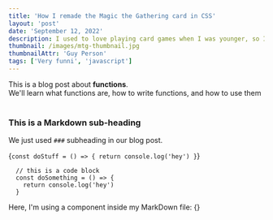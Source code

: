 ```yaml
---
title: 'How I remade the Magic the Gathering card in CSS'
layout: 'post'
date: 'September 12, 2022'
description: I used to love playing card games when I was younger, so I thought to try my skills by remaking the famous making the Gathering card design.
thumbnail: /images/mtg-thumbnail.jpg
thumbnailAttr: 'Guy Person'
tags: ['Very funni', 'javascript']
---
```


<div>
  This is a blog post about <strong>functions</strong>. <br/>
  We'll learn what functions are, how to write functions, and how to use them
</div>

<br/>

### This is a Markdown sub-heading
We just used `###` subheading in our blog post.

  {`
    const doStuff = () => {
      return console.log('hey')
    }
  `}


```
  // this is a code block
  const doSomething = () => {
    return console.log('hey')
  }
```

<div>Here, I'm using a component inside my MarkDown file: {<StrayButton/>}</div>
